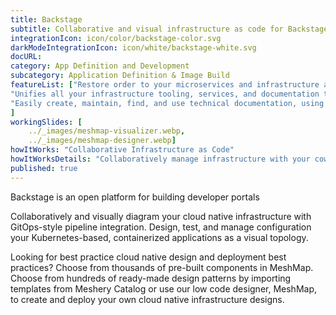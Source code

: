 ```yaml
---
title: Backstage  
subtitle: Collaborative and visual infrastructure as code for Backstage
integrationIcon: icon/color/backstage-color.svg
darkModeIntegrationIcon: icon/white/backstage-white.svg
docURL: 
category: App Definition and Development
subcategory: Application Definition & Image Build
featureList: ["Restore order to your microservices and infrastructure and enables your product teams to ship high-quality code quickly — without compromising autonomy.",
"Unifies all your infrastructure tooling, services, and documentation to create a streamlined development environment from end to end.",
"Easily create, maintain, find, and use technical documentation, using a docs like code approach"
]
workingSlides: [
    ../_images/meshmap-visualizer.webp,
    ../_images/meshmap-designer.webp]
howItWorks: "Collaborative Infrastructure as Code"
howItWorksDetails: "Collaboratively manage infrastructure with your coworkers synchronously sharing the same designs."
published: true
---
```

<p>
    Backstage is an open platform for building developer portals
</p>
<p>
    Collaboratively and visually diagram your cloud native infrastructure with GitOps-style pipeline integration. Design, test, and manage configuration your Kubernetes-based, containerized applications as a visual topology.
</p>
<p>
    Looking for best practice cloud native design and deployment best practices? Choose from thousands of pre-built components in MeshMap. Choose from hundreds of ready-made design patterns by importing templates from Meshery Catalog or use our low code designer, MeshMap, to create and deploy your own cloud native infrastructure designs.
</p>